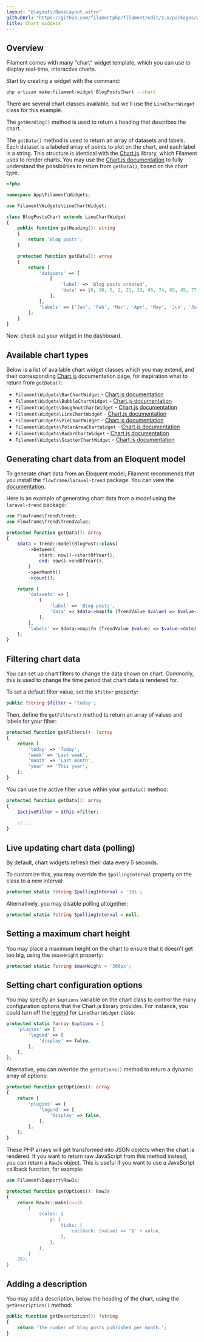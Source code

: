 ```yaml
---
layout: "@layouts/BaseLayout.astro"
githubUrl: "https://github.com/filamentphp/filament/edit/3.x/packages/widgets/docs/03-charts.md"
title: Chart widgets
---
```


## Overview

Filament comes with many "chart" widget template, which you can use to display real-time, interactive charts.

Start by creating a widget with the command:

```bash
php artisan make:filament-widget BlogPostsChart --chart
```

There are several chart classes available, but we'll use the `LineChartWidget` class for this example.

The `getHeading()` method is used to return a heading that describes the chart.

The `getData()` method is used to return an array of datasets and labels. Each dataset is a labeled array of points to plot on the chart, and each label is a string. This structure is identical with the [Chart.js](https://www.chartjs.org/docs) library, which Filament uses to render charts. You may use the [Chart.js documentation](https://www.chartjs.org/docs) to fully understand the possibilities to return from `getData()`, based on the chart type.

```php
<?php

namespace App\Filament\Widgets;

use Filament\Widgets\LineChartWidget;

class BlogPostsChart extends LineChartWidget
{
    public function getHeading(): string
    {
        return 'Blog posts';
    }

    protected function getData(): array
    {
        return [
            'datasets' => [
                [
                    'label' => 'Blog posts created',
                    'data' => [0, 10, 5, 2, 21, 32, 45, 74, 65, 45, 77, 89],
                ],
            ],
            'labels' => ['Jan', 'Feb', 'Mar', 'Apr', 'May', 'Jun', 'Jul', 'Aug', 'Sep', 'Oct', 'Nov', 'Dec'],
        ];
    }
}
```

Now, check out your widget in the dashboard.

## Available chart types

Below is a list of available chart widget classes which you may extend, and their corresponding [Chart.js](https://www.chartjs.org/docs) documentation page, for inspiration what to return from `getData()`:

- `Filament\Widgets\BarChartWidget` - [Chart.js documentation](https://www.chartjs.org/docs/latest/charts/bar)
- `Filament\Widgets\BubbleChartWidget` - [Chart.js documentation](https://www.chartjs.org/docs/latest/charts/bubble)
- `Filament\Widgets\DoughnutChartWidget` - [Chart.js documentation](https://www.chartjs.org/docs/latest/charts/doughnut)
- `Filament\Widgets\LineChartWidget` - [Chart.js documentation](https://www.chartjs.org/docs/latest/charts/line)
- `Filament\Widgets\PieChartWidget` - [Chart.js documentation](https://www.chartjs.org/docs/latest/charts/doughnut)
- `Filament\Widgets\PolarAreaChartWidget` - [Chart.js documentation](https://www.chartjs.org/docs/latest/charts/polar)
- `Filament\Widgets\RadarChartWidget` - [Chart.js documentation](https://www.chartjs.org/docs/latest/charts/radar)
- `Filament\Widgets\ScatterChartWidget` - [Chart.js documentation](https://www.chartjs.org/docs/latest/charts/scatter)

## Generating chart data from an Eloquent model

To generate chart data from an Eloquent model, Filament recommends that you install the `flowframe/laravel-trend` package. You can view the [documentation](https://github.com/Flowframe/laravel-trend).

Here is an example of generating chart data from a model using the `laravel-trend` package:

```php
use Flowframe\Trend\Trend;
use Flowframe\Trend\TrendValue;

protected function getData(): array
{
    $data = Trend::model(BlogPost::class)
        ->between(
            start: now()->startOfYear(),
            end: now()->endOfYear(),
        )
        ->perMonth()
        ->count();

    return [
        'datasets' => [
            [
                'label' => 'Blog posts',
                'data' => $data->map(fn (TrendValue $value) => $value->aggregate),
            ],
        ],
        'labels' => $data->map(fn (TrendValue $value) => $value->date),
    ];
}
```

## Filtering chart data

You can set up chart filters to change the data shown on chart. Commonly, this is used to change the time period that chart data is rendered for.

To set a default filter value, set the `$filter` property:

```php
public ?string $filter = 'today';
```

Then, define the `getFilters()` method to return an array of values and labels for your filter:

```php
protected function getFilters(): ?array
{
    return [
        'today' => 'Today',
        'week' => 'Last week',
        'month' => 'Last month',
        'year' => 'This year',
    ];
}
```

You can use the active filter value within your `getData()` method:

```php
protected function getData(): array
{
    $activeFilter = $this->filter;
    
    // ...
}
```

## Live updating chart data (polling)

By default, chart widgets refresh their data every 5 seconds.

To customize this, you may override the `$pollingInterval` property on the class to a new interval:

```php
protected static ?string $pollingInterval = '10s';
```

Alternatively, you may disable polling altogether:

```php
protected static ?string $pollingInterval = null;
```

## Setting a maximum chart height

You may place a maximum height on the chart to ensure that it doesn't get too big, using the `$maxHeight` property:

```php
protected static ?string $maxHeight = '300px';
```

## Setting chart configuration options

You may specify an `$options` variable on the chart class to control the many configuration options that the Chart.js library provides. For instance, you could turn off the [legend](https://www.chartjs.org/docs/latest/configuration/legend.html) for `LineChartWidget` class:

```php
protected static ?array $options = [
    'plugins' => [
        'legend' => [
            'display' => false,
        ],
    ],
];
```

Alternative, you can override the `getOptions()` method to return a dynamic array of options:

```php
protected function getOptions(): array
{
    return [
        'plugins' => [
            'legend' => [
                'display' => false,
            ],
        ],
    ];
}
```

These PHP arrays will get transformed into JSON objects when the chart is rendered. If you want to return raw JavaScript from this method instead, you can return a `RawJs` object. This is useful if you want to use a JavaScript callback function, for example:

```php
use Filament\Support\RawJs;

protected function getOptions(): RawJs
{
    return RawJs::make(<<<JS
        {
            scales: {
                y: {
                    ticks: {
                        callback: (value) => '$' + value,
                    },
                },
            },
        }
    JS);
}
```

## Adding a description

You may add a description, below the heading of the chart, using the `getDescription()` method:

```php
public function getDescription(): ?string
{
    return 'The number of blog posts published per month.';
}
```

